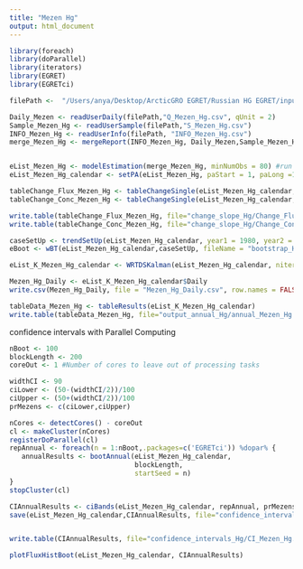 ```yaml
---
title: "Mezen Hg"
output: html_document
---
```


```r
library(foreach)
library(doParallel)
library(iterators)
library(EGRET)
library(EGRETci)
```

```r
filePath <-  "/Users/anya/Desktop/ArcticGRO EGRET/Russian HG EGRET/input_data/"

Daily_Mezen <- readUserDaily(filePath,"Q_Mezen_Hg.csv", qUnit = 2)
Sample_Mezen_Hg <- readUserSample(filePath,"S_Mezen_Hg.csv")
INFO_Mezen_Hg <- readUserInfo(filePath, "INFO_Mezen_Hg.csv")
merge_Mezen_Hg <- mergeReport(INFO_Mezen_Hg, Daily_Mezen,Sample_Mezen_Hg)


eList_Mezen_Hg <- modelEstimation(merge_Mezen_Hg, minNumObs = 80) #run WRTDS model
eList_Mezen_Hg_calendar <- setPA(eList_Mezen_Hg, paStart = 1, paLong =12)
```

```r
tableChange_Flux_Mezen_Hg <- tableChangeSingle(eList_Mezen_Hg_calendar, yearPoints=c(1980,2002), flux = TRUE)
tableChange_Conc_Mezen_Hg <- tableChangeSingle(eList_Mezen_Hg_calendar, yearPoints=c(1980,2002), flux = FALSE)

write.table(tableChange_Flux_Mezen_Hg, file="change_slope_Hg/Change_Flux_Mezen_Hg.csv",sep=",", row.names = FALSE,quote=FALSE)
write.table(tableChange_Conc_Mezen_Hg, file="change_slope_Hg/Change_Conc_Mezen_Hg.csv",sep=",", row.names = FALSE,quote=FALSE)
```

```r
caseSetUp <- trendSetUp(eList_Mezen_Hg_calendar, year1 = 1980, year2 = 2002, nBoot = 100, bootBreak = 39, blockLength = 200)
eBoot <- wBT(eList_Mezen_Hg_calendar,caseSetUp, fileName = "bootstrap_Hg/bootstrap_summary_Mezen_Hg.txt")
```

```r
eList_K_Mezen_Hg_calendar <- WRTDSKalman(eList_Mezen_Hg_calendar, niter = 200) #run WRTDS-Kalman model
```

```r
Mezen_Hg_Daily <- eList_K_Mezen_Hg_calendar$Daily
write.csv(Mezen_Hg_Daily, file = "Mezen_Hg_Daily.csv", row.names = FALSE)
```

```r
tableData_Mezen_Hg <- tableResults(eList_K_Mezen_Hg_calendar)
write.table(tableData_Mezen_Hg, file="output_annual_Hg/annual_Mezen_Hg.csv",sep=",", row.names = FALSE,quote=FALSE)
```

confidence intervals with Parallel Computing
```r
nBoot <- 100
blockLength <- 200
coreOut <- 1 #Number of cores to leave out of processing tasks

widthCI <- 90
ciLower <- (50-(widthCI/2))/100
ciUpper <- (50+(widthCI/2))/100
prMezens <- c(ciLower,ciUpper)

nCores <- detectCores() - coreOut
cl <- makeCluster(nCores)
registerDoParallel(cl)
repAnnual <- foreach(n = 1:nBoot,.packages=c('EGRETci')) %dopar% {
   annualResults <- bootAnnual(eList_Mezen_Hg_calendar, 
                               blockLength,
                               startSeed = n)  
}
stopCluster(cl)               

CIAnnualResults <- ciBands(eList_Mezen_Hg_calendar, repAnnual, prMezens)
save(eList_Mezen_Hg_calendar,CIAnnualResults, file="confidence_intervals_Hg/CI_Mezen_Hg.RData")


write.table(CIAnnualResults, file="confidence_intervals_Hg/CI_Mezen_Hg.csv",sep=",", row.names = FALSE,quote=FALSE)
```

```r
plotFluxHistBoot(eList_Mezen_Hg_calendar, CIAnnualResults)
```

